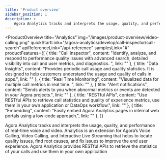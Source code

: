 ```yaml
---
title: 'Product overview'
sidebar_position: 1
description: >
    Agora Analytics tracks and interprets the usage, quality, and performance of real-time voice and video
---
```



<ProductOverview
    title="Analytics"
    img="/images/product-overview/video-calling.png"
    quickStartLink="/agora-analytics/develop/call-inspector/call-search"
    apiReferenceLink="/api-reference"
    samplesLink="#"
    productFeatures={[
        {
            title: "Call Inspector",
            content: "Identify, analyze, and respond to performance quality issues with advanced search, detailed visibility into call and user metrics, and diagnostics. ",
            link: ""
        },
        {
            title: "Data Insights",
            content: "Provides periodic call usage and quality statistics. It is designed to help customers understand the usage and quality of calls in apps.",
            link: ""
        },
        {
            title: "Real Time Monitoring",
            content: "Visualized data for multiple call metrics in real time. ",
            link: ""
        },
        {
            title: "Alert notifications",
            content: "Sends alerts to you when abnormal metrics or events are detected in your Agora projects.",
            link: ""
        },
        {
            title: "RESTful APIs",
            content: "Use RESTful APIs to retrieve call statistics and quality of experience metrics, use them in your own application or DataOps workflow.",
            link: ""
        },
        {
            title: "Embedding",
            content: "Easily embed Agora Analytics pages in internal web portals using a low-code approach.",
            link: ""
        },
    ]}

>

Agora Analytics tracks and interprets the usage, quality, and performance of real-time voice and video. Analytics is an extension for Agora’s Voice Calling, Video Calling, and Interactive Live Streaming that helps to locate quality issues, find root causes, and fix issues to improve the end user experience. Agora Analytics provides RESTful APIs to retrieve the statistics of your calls and use them in your own application

</ProductOverview>